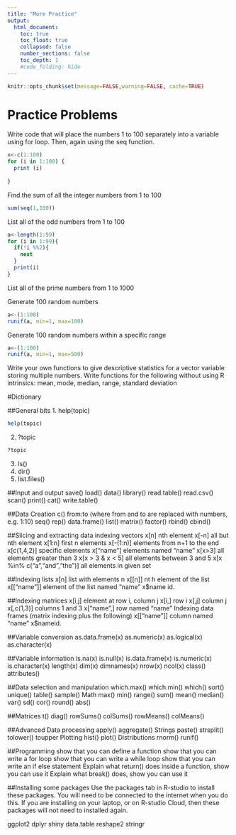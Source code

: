 ```yaml
---
title: "More Practice"
output:
  html_document:
    toc: true
    toc_float: true
    collapsed: false
    number_sections: false
    toc_depth: 1
    #code_folding: hide
---
```


```r
knitr::opts_chunk$set(message=FALSE,warning=FALSE, cache=TRUE)
```


# Practice Problems

Write code that will place the numbers 1 to 100 separately into a variable using for loop. Then, again using the seq function.

```r
x<-c(1:100)
for (i in 1:100) {
  print (i)
  
}

```


Find the sum of all the integer numbers from 1 to 100

```r
sum(seq(1,100))
```

List all of the odd numbers from 1 to 100

```r
a<-length(1:99)
for (i in 1:99){
  if(!i %%2){
    next
  }
  print(i)
}

```

List all of the prime numbers from 1 to 1000


Generate 100 random numbers
```r
a<-(1:100)
runif(a, min=1, max=100)
```

Generate 100 random numbers within a specific range

```r
a<-(1:100)
runif(a, min=1, max=500)
```

Write your own functions to give descriptive statistics for a vector variable storing multiple numbers. Write functions for the following without using R intrinsics: mean, mode, median, range, standard deviation

#Dictionary

##General bits
1. help(topic)
```r
help(topic) 
```

2. ?topic
```r
?topic 
```

3. ls()
4. dir()
5. list.files()

##Input and output
save()
load()
data()
library()
read.table()
read.csv()
scan()
print()
cat()
write.table()

##Data Creation
c()
from:to (where from and to are replaced with numbers, e.g. 1:10)
seq()
rep()
data.frame()
list()
matrix()
factor()
rbind()
cbind()

##Slicing and extracting data indexing vectors
x[n] nth element
x[-n] all but nth element
x[1:n] first n elements
x[-(1:n)] elements from n+1 to the end
x[c(1,4,2)] specific elements
x[“name”] elements named “name”
x[x>3] all elements greater than 3
x[x > 3 & x < 5] all elements between 3 and 5
x[x %in% c(“a”,“and”,“the”)] all elements in given set

##Indexing lists
x[n] list with elements n
x[[n]] nt h element of the list
x[[“name”]] element of the list named “name”
x$name id.

##Indexing matrices
x[i,j] element at row i, column j
x[i,] row i
x[,j] column j
x[,c(1,3)] columns 1 and 3
x[“name”,] row named “name”
Indexing data frames (matrix indexing plus the following)
x[[“name”]] column named “name”
x$nameid.

##Variable conversion
as.data.frame(x)
as.numeric(x)
as.logical(x)
as.character(x)

##Variable information
is.na(x)
is.null(x)
is.data.frame(x)
is.numeric(x)
is.character(x)
length(x)
dim(x)
dimnames(x)
nrow(x)
ncol(x)
class()
attributes()

##Data selection and manipulation
which.max()
which.min()
which()
sort()
unique()
table()
sample()
Math
max()
min()
range()
sum()
mean()
median()
var()
sd()
cor()
round()
abs()

##Matrices
t()
diag()
rowSums()
colSums()
rowMeans()
colMeans()

##Advanced Data processing
apply()
aggregate()
Strings
paste()
strsplit()
tolower()
toupper
Plotting
hist()
plot()
Distributions
rnorm()
runif()

##Programming
show that you can define a function
show that you can write a for loop
show that you can write a while loop
show that you can write an if else statement
Explain what return() does inside a function, show you can use it
Explain what break() does, show you can use it

##Installing some packages
Use the packages tab in R-studio to install these packages. You will need to be connected to the internet when you do this. If you are installing on your laptop, or on R-studio Cloud, then these packages will not need to installed again.

ggplot2
dplyr
shiny
data.table
reshape2
stringr
